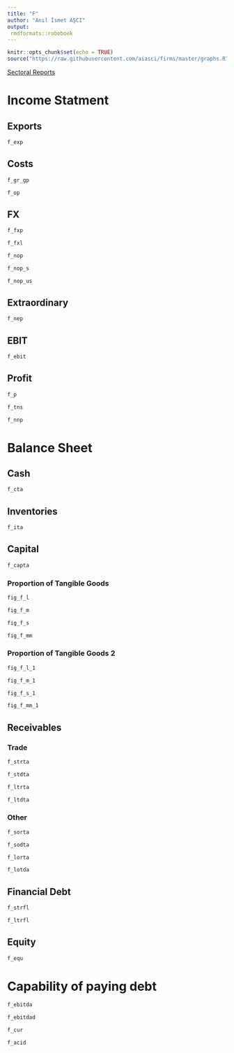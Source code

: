 ```yaml
---
title: "F"
author: "Anıl İsmet AŞCI"
output:
 rmdformats::robobook
---
```


```r
knitr::opts_chunk$set(echo = TRUE)
source("https://raw.githubusercontent.com/aiasci/firms/master/graphs.R")
```


<div><a href="https://aiasci.github.io/firms/sectoral.html">Sectoral Reports </a> </div>

# Income Statment

## Exports

```r
f_exp
```


## Costs

```r
f_gr_gp
```

```r
f_op
```


## FX

```r
f_fxp
```


```r
f_fxl
```


```r
f_nop
```

```r
f_nop_s
```

```r
f_nop_us
```


## Extraordinary

```r
f_nep
```


## EBIT

```r
f_ebit
```

## Profit

```r
f_p
```

```r
f_tns
```

```r
f_nnp
```


# Balance Sheet

## Cash

```r
f_cta
```

## Inventories

```r
f_ita
```

## Capital

```r
f_capta
```

### Proportion of Tangible Goods

```r
fig_f_l
```

```r
fig_f_m
```

```r
fig_f_s
```

```r
fig_f_mm
```

### Proportion of Tangible Goods 2

```r
fig_f_l_1
```

```r
fig_f_m_1
```

```r
fig_f_s_1
```

```r
fig_f_mm_1
```


## Receivables

### Trade

```r
f_strta
```

```r
f_stdta
```

```r
f_ltrta
```

```r
f_ltdta
```

### Other


```r
f_sorta
```

```r
f_sodta
```

```r
f_lorta
```

```r
f_lotda
```

## Financial Debt


```r
f_strfl
```

```r
f_ltrfl
```

## Equity


```r
f_equ
```

# Capability of paying debt


```r
f_ebitda
```

```r
f_ebitdad
```

```r
f_cur
```

```r
f_acid
```

